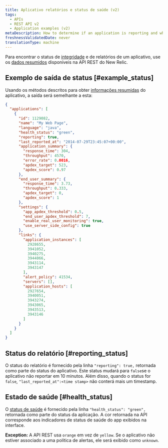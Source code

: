 ```yaml
---
title: Aplicativo relatórios e status de saúde (v2)
tags:
  - APIs
  - REST API v2
  - Application examples (v2)
metaDescription: How to determine if an application is reporting and what it's health status is by using New Relic's REST API v2.
freshnessValidatedDate: never
translationType: machine
---
```


Para encontrar o status de [integridade](/docs/accounts-partnerships/education/getting-started-new-relic/glossary#health-status) e de relatórios de um aplicativo, use os [dados resumidos](/docs/apm/apis/api-v2-examples/summary-data-examples) disponíveis na API REST do New Relic.

## Exemplo de saída de status [#example_status]

Usando os métodos descritos para obter [informações resumidas](/docs/apm/apis/api-v2-examples/summary-data-examples) do aplicativo, a saída será semelhante a esta:

```json
{
  "applications": [
    {
      "id": 1129082,
      "name": "My Web Page",
      "language": "java",
      "health_status": "green",
      "reporting": true,
      "last_reported_at": "2014-07-29T23:45:07+00:00",
      "application_summary": {
        "response_time": 304,
        "throughput": 4570,
        "error_rate": 0.0016,
        "apdex_target": 523,
        "apdex_score": 0.97
      },
      "end_user_summary": {
        "response_time": 3.73,
        "throughput": 0.333,
        "apdex_target": 0,
        "apdex_score": 1
      },
      "settings": {
        "app_apdex_threshold": 0.5,
        "end_user_apdex_threshold": 7,
        "enable_real_user_monitoring": true,
        "use_server_side_config": true
      },
      "links": {
        "application_instances": [
          2928655,
          3941052,
          3940275,
          3944066,
          3943114,
          3943147
        ],
        "alert_policy": 41534,
        "servers": [],
        "application_hosts": [
          2927654,
          3940051,
          3943274,
          3943065,
          3943513,
          3943146
        ]
      }
    }
  ]
}
```

## Status do relatório [#reporting_status]

O status do relatório é fornecido pela linha `"reporting": true,` retornada como parte do status do aplicativo. Este status mudará para `false`se o aplicativo não reportar em 10 minutos. Além disso, quando o status for `false`, `"last_reported_at":<time stamp>` não conterá mais um timestamp.

## Estado de saúde [#health_status]

O [status de saúde](/docs/accounts-partnerships/education/getting-started-new-relic/glossary#health-status) é fornecido pela linha `"health_status": "green",` retornada como parte do status da aplicação. A cor retornada na API corresponde aos indicadores de status de saúde do app exibidos na interface.

<DoNotTranslate>**Exception:**</DoNotTranslate> A API REST usa `orange` em vez de `yellow`. Se o aplicativo não estiver associado a uma política de alertas, ele será exibido como `unknown`.